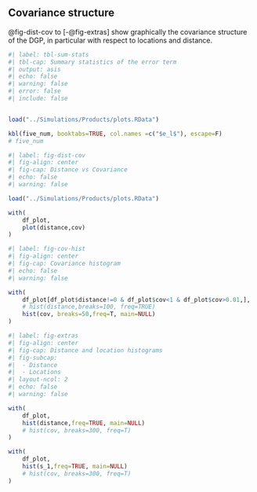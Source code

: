 ## Covariance structure

@fig-dist-cov to [-@fig-extras] show graphically the covariance structure of the DGP, in particular with respect to locations and distance.

```r
#| label: tbl-sum-stats
#| tbl-cap: Summary statistics of the error term
#| output: asis
#| echo: false
#| warning: false
#| error: false
#| include: false


load("../Simulations/Products/plots.RData")

kbl(five_num, booktabs=TRUE, col.names =c("$e_l$"), escape=F)
# five_num

```


```r
#| label: fig-dist-cov
#| fig-align: center
#| fig-cap: Distance vs Covariance
#| echo: false
#| warning: false

load("../Simulations/Products/plots.RData")

with(
    df_plot,
    plot(distance,cov)
)
```

```r
#| label: fig-cov-hist
#| fig-align: center
#| fig-cap: Covariance histogram
#| echo: false
#| warning: false

with(
    df_plot[df_plot$distance!=0 & df_plot$cov<1 & df_plot$cov>0.01,],
    # hist(distance,breaks=100, freq=TRUE)
    hist(cov, breaks=50,freq=T, main=NULL)
)
```

```r
#| label: fig-extras
#| fig-align: center
#| fig-cap: Distance and location histograms
#| fig-subcap: 
#|  - Distance
#|  - Locations
#| layout-ncol: 2
#| echo: false
#| warning: false

with(
    df_plot,
    hist(distance,freq=TRUE, main=NULL)
    # hist(cov, breaks=300, freq=T)
)

with(
    df_plot,
    hist(s_1,freq=TRUE, main=NULL)
    # hist(cov, breaks=300, freq=T)
)
```